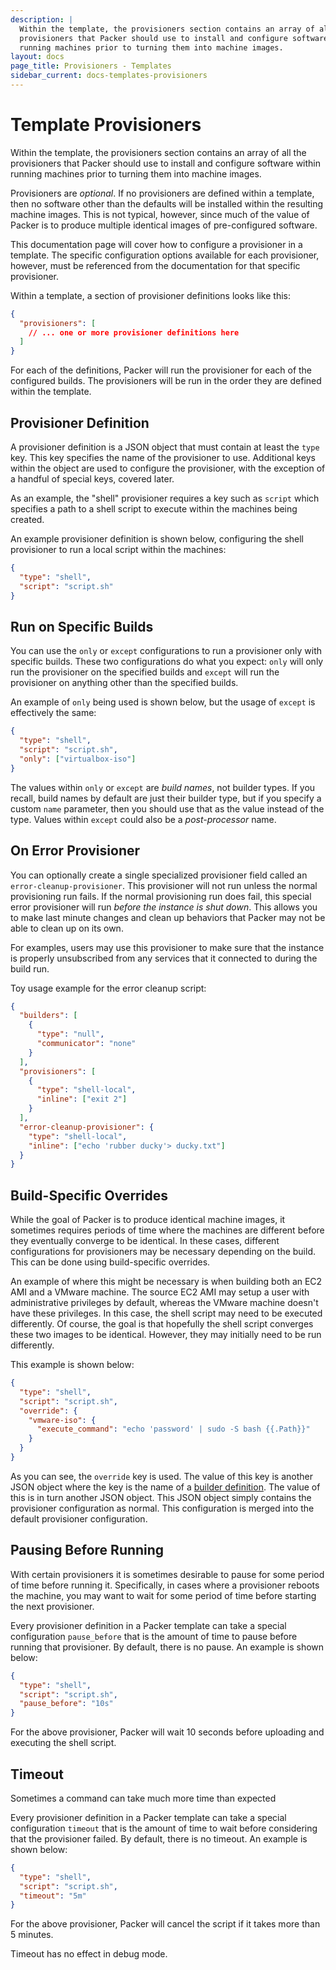 ```yaml
---
description: |
  Within the template, the provisioners section contains an array of all the
  provisioners that Packer should use to install and configure software within
  running machines prior to turning them into machine images.
layout: docs
page_title: Provisioners - Templates
sidebar_current: docs-templates-provisioners
---
```


# Template Provisioners

Within the template, the provisioners section contains an array of all the
provisioners that Packer should use to install and configure software within
running machines prior to turning them into machine images.

Provisioners are _optional_. If no provisioners are defined within a template,
then no software other than the defaults will be installed within the resulting
machine images. This is not typical, however, since much of the value of Packer
is to produce multiple identical images of pre-configured software.

This documentation page will cover how to configure a provisioner in a
template. The specific configuration options available for each provisioner,
however, must be referenced from the documentation for that specific
provisioner.

Within a template, a section of provisioner definitions looks like this:

```json
{
  "provisioners": [
    // ... one or more provisioner definitions here
  ]
}
```

For each of the definitions, Packer will run the provisioner for each of the
configured builds. The provisioners will be run in the order they are defined
within the template.

## Provisioner Definition

A provisioner definition is a JSON object that must contain at least the `type`
key. This key specifies the name of the provisioner to use. Additional keys
within the object are used to configure the provisioner, with the exception of
a handful of special keys, covered later.

As an example, the "shell" provisioner requires a key such as `script` which
specifies a path to a shell script to execute within the machines being
created.

An example provisioner definition is shown below, configuring the shell
provisioner to run a local script within the machines:

```json
{
  "type": "shell",
  "script": "script.sh"
}
```

## Run on Specific Builds

You can use the `only` or `except` configurations to run a provisioner only
with specific builds. These two configurations do what you expect: `only` will
only run the provisioner on the specified builds and `except` will run the
provisioner on anything other than the specified builds.

An example of `only` being used is shown below, but the usage of `except` is
effectively the same:

```json
{
  "type": "shell",
  "script": "script.sh",
  "only": ["virtualbox-iso"]
}
```

The values within `only` or `except` are _build names_, not builder types. If
you recall, build names by default are just their builder type, but if you
specify a custom `name` parameter, then you should use that as the value
instead of the type.
Values within `except` could also be a _post-processor_ name.

## On Error Provisioner

You can optionally create a single specialized provisioner field called an
`error-cleanup-provisioner`. This provisioner will not run unless the normal
provisioning run fails. If the normal provisioning run does fail, this special
error provisioner will run _before the instance is shut down_. This allows you
to make last minute changes and clean up behaviors that Packer may not be able
to clean up on its own.

For examples, users may use this provisioner to make sure that the instance is
properly unsubscribed from any services that it connected to during the build
run.

Toy usage example for the error cleanup script:

```json
{
  "builders": [
    {
      "type": "null",
      "communicator": "none"
    }
  ],
  "provisioners": [
    {
      "type": "shell-local",
      "inline": ["exit 2"]
    }
  ],
  "error-cleanup-provisioner": {
    "type": "shell-local",
    "inline": ["echo 'rubber ducky'> ducky.txt"]
  }
}
```

## Build-Specific Overrides

While the goal of Packer is to produce identical machine images, it sometimes
requires periods of time where the machines are different before they
eventually converge to be identical. In these cases, different configurations
for provisioners may be necessary depending on the build. This can be done
using build-specific overrides.

An example of where this might be necessary is when building both an EC2 AMI
and a VMware machine. The source EC2 AMI may setup a user with administrative
privileges by default, whereas the VMware machine doesn't have these
privileges. In this case, the shell script may need to be executed differently.
Of course, the goal is that hopefully the shell script converges these two
images to be identical. However, they may initially need to be run differently.

This example is shown below:

```json
{
  "type": "shell",
  "script": "script.sh",
  "override": {
    "vmware-iso": {
      "execute_command": "echo 'password' | sudo -S bash {{.Path}}"
    }
  }
}
```

As you can see, the `override` key is used. The value of this key is another
JSON object where the key is the name of a [builder
definition](/docs/templates/builders.html). The value of this is in turn
another JSON object. This JSON object simply contains the provisioner
configuration as normal. This configuration is merged into the default
provisioner configuration.

## Pausing Before Running

With certain provisioners it is sometimes desirable to pause for some period of
time before running it. Specifically, in cases where a provisioner reboots the
machine, you may want to wait for some period of time before starting the next
provisioner.

Every provisioner definition in a Packer template can take a special
configuration `pause_before` that is the amount of time to pause before running
that provisioner. By default, there is no pause. An example is shown below:

```json
{
  "type": "shell",
  "script": "script.sh",
  "pause_before": "10s"
}
```

For the above provisioner, Packer will wait 10 seconds before uploading and
executing the shell script.

## Timeout

Sometimes a command can take much more time than expected

Every provisioner definition in a Packer template can take a special
configuration `timeout` that is the amount of time to wait before
considering that the provisioner failed. By default, there is no timeout. An
example is shown below:

```json
{
  "type": "shell",
  "script": "script.sh",
  "timeout": "5m"
}
```

For the above provisioner, Packer will cancel the script if it takes more than
5 minutes.

Timeout has no effect in debug mode.
